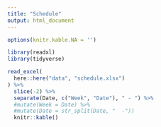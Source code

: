 ```yaml
---
title: "Schedule"
output: html_document
---
```


```r
options(knitr.kable.NA = '')

library(readxl)
library(tidyverse)

read_excel(
  here::here("data", "schedule.xlsx")
) %>% 
  slice(-2) %>% 
  separate(Date, c("Week", "Date"), " - ") %>% 
  #mutate(Week = Date) %>% 
  #mutate(Date = str_split(Date, "  -"))
  knitr::kable()
```